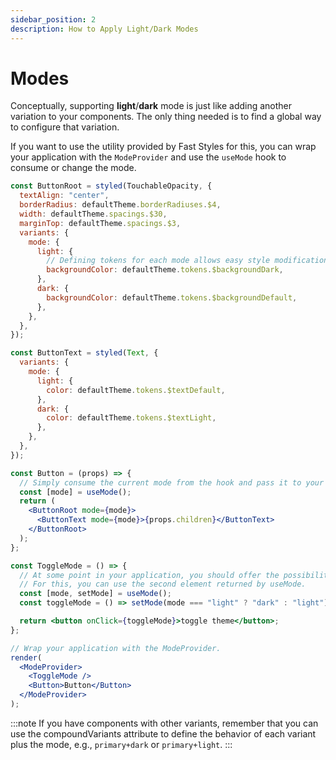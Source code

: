 ```yaml
---
sidebar_position: 2
description: How to Apply Light/Dark Modes
---
```




# Modes

Conceptually, supporting **light**/**dark** mode is just like adding another variation to your components.
The only thing needed is to find a global way to configure that variation.

If you want to use the utility provided by Fast Styles for this, you can wrap your application with the `ModeProvider` and use the `useMode` hook to consume or change the mode.

```jsx live noInline
const ButtonRoot = styled(TouchableOpacity, {
  textAlign: "center",
  borderRadius: defaultTheme.borderRadiuses.$4,
  width: defaultTheme.spacings.$30,
  marginTop: defaultTheme.spacings.$3,
  variants: {
    mode: {
      light: {
        // Defining tokens for each mode allows easy style modifications throughout the app.
        backgroundColor: defaultTheme.tokens.$backgroundDark,
      },
      dark: {
        backgroundColor: defaultTheme.tokens.$backgroundDefault,
      },
    },
  },
});

const ButtonText = styled(Text, {
  variants: {
    mode: {
      light: {
        color: defaultTheme.tokens.$textDefault,
      },
      dark: {
        color: defaultTheme.tokens.$textLight,
      },
    },
  },
});

const Button = (props) => {
  // Simply consume the current mode from the hook and pass it to your components.
  const [mode] = useMode();
  return (
    <ButtonRoot mode={mode}>
      <ButtonText mode={mode}>{props.children}</ButtonText>
    </ButtonRoot>
  );
};

const ToggleMode = () => {
  // At some point in your application, you should offer the possibility to toggle between modes.
  // For this, you can use the second element returned by useMode.
  const [mode, setMode] = useMode();
  const toggleMode = () => setMode(mode === "light" ? "dark" : "light");

  return <button onClick={toggleMode}>toggle theme</button>;
};

// Wrap your application with the ModeProvider.
render(
  <ModeProvider>
    <ToggleMode />
    <Button>Button</Button>
  </ModeProvider>
);
```

:::note
If you have components with other variants, remember that you can use the compoundVariants attribute
to define the behavior of each variant plus the mode, e.g., `primary+dark` or `primary+light`.
:::
